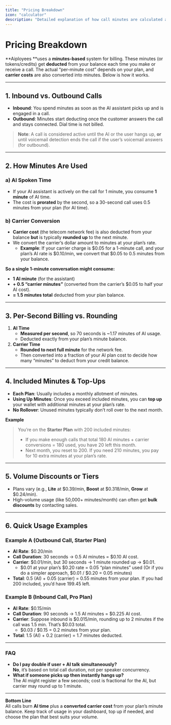 ```yaml
---
title: "Pricing Breakdown"
icon: "calculator"
description: "Detailed explanation of how call minutes are calculated and billed"
---
```


# Pricing Breakdown

**Aiployees **uses a **minutes-based** system for billing. These minutes (or tokens/credits) get **deducted** from your balance each time you make or receive a call. The actual “per-minute cost” depends on your plan, and **carrier costs** are also converted into minutes. Below is how it works.

---

## 1. Inbound vs. Outbound Calls

- **Inbound**: You spend minutes as soon as the AI assistant picks up and is engaged in a call.
- **Outbound**: Minutes start deducting once the customer answers the call and stays connected. Dial time is not billed.

> **Note**: A call is considered active until the AI or the user hangs up, **or** until voicemail detection ends the call if the user’s voicemail answers (for outbound).

---

## 2. How Minutes Are Used

### a) AI Spoken Time

- If your AI assistant is actively on the call for 1 minute, you consume **1 minute** of AI time.
- The cost is **prorated** by the second, so a 30-second call uses 0.5 minutes from your plan (for AI time).

### b) Carrier Conversion

- **Carrier cost** (the telecom network fee) is also deducted from your balance **but** is typically **rounded up** to the next minute.
- We convert the carrier’s dollar amount to minutes at your plan’s rate.
  - **Example**: If your carrier charge is $0.05 for a 1-minute call, and your plan’s AI rate is $0.10/min, we convert that $0.05 to 0.5 minutes from your balance.

**So a single 1-minute conversation might consume:**

- **1 AI minute** (for the assistant)
- **\+ 0.5 “carrier minutes”** (converted from the carrier’s $0.05 to half your AI cost).
- **= 1.5 minutes total** deducted from your plan balance.

---

## 3. Per-Second Billing vs. Rounding

1. **AI Time**
   - **Measured per second**, so 70 seconds is ~1.17 minutes of AI usage.
   - Deducted exactly from your plan’s minute balance.
2. **Carrier Time**
   - **Rounded to next full minute** for the network fee.
   - Then converted into a fraction of your AI plan cost to decide how many “minutes” to deduct from your credit balance.

---

## 4. Included Minutes & Top-Ups

- **Each Plan**: Usually includes a monthly allotment of minutes.
- **Using Up Minutes**: Once you exceed included minutes, you can **top up** your wallet with additional minutes at your plan’s rate.
- **No Rollover**: Unused minutes typically don’t roll over to the next month.

**Example**

> You’re on the **Starter Plan** with 200 included minutes:
>
> - If you make enough calls that total 180 AI minutes \+ carrier conversions = 180 used, you have 20 left this month.
> - Next month, you reset to 200. If you need 210 minutes, you pay for 10 extra minutes at your plan’s rate.

---

## 5. Volume Discounts or Tiers

- Plans vary (e.g., **Lite** at $0.39/min, **Boost** at $0.318/min, **Grow** at $0.24/min).
- High-volume usage (like 50,000\+ minutes/month) can often get **bulk discounts** by contacting sales.

---

## 6. Quick Usage Examples

### Example A (Outbound Call, Starter Plan)

- **AI Rate**: $0.20/min
- **Call Duration**: 30 seconds → 0.5 AI minutes = $0.10 AI cost.
- **Carrier**: $0.01/min, but 30 seconds → 1 minute rounded up → $0.01.
  - $0.01 at your plan’s $0.20 rate = 0.05 “plan minutes” used (Or if you do a simpler approach, $0.01 / $0.20 = 0.05 minutes)
- **Total**: 0.5 (AI) \+ 0.05 (carrier) = 0.55 minutes from your plan. If you had 200 included, you’d have 199.45 left.

### Example B (Inbound Call, Pro Plan)

- **AI Rate**: $0.15/min
- **Call Duration**: 90 seconds → 1.5 AI minutes = $0.225 AI cost.
- **Carrier**: Suppose inbound is $0.015/min, rounding up to 2 minutes if the call was 1.5 min. That’s $0.03 total.
  - $0.03 / $0.15 = 0.2 minutes from your plan.
- **Total**: 1.5 (AI) \+ 0.2 (carrier) = 1.7 minutes deducted.

---

### FAQ

- **Do I pay double if user \+ AI talk simultaneously?**\
  **No**, it’s based on total call duration, not per speaker concurrency.
- **What if someone picks up then instantly hangs up?**\
  The AI might register a few seconds; cost is fractional for the AI, but carrier may round up to 1 minute.

---

**Bottom Line**\
All calls burn **AI time** plus a **converted carrier cost** from your plan’s minute balance. Keep track of usage in your dashboard, top up if needed, and choose the plan that best suits your volume.